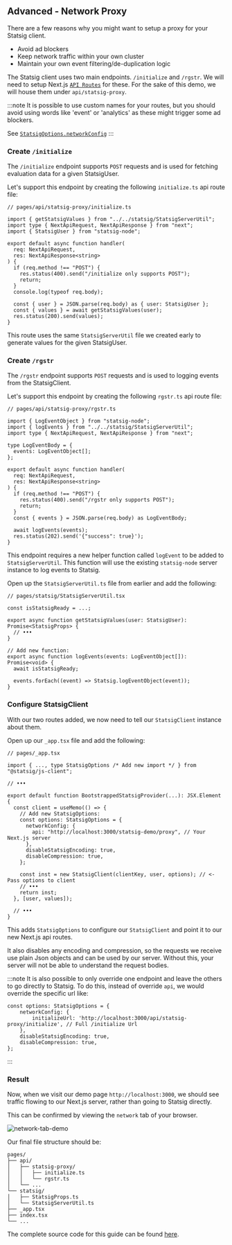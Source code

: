 
## Advanced - Network Proxy


There are a few reasons why you might want to setup a proxy for your Statsig client. 
- Avoid ad blockers
- Keep network traffic within your own cluster
- Maintain your own event filtering/de-duplication logic

The Statsig client uses two main endpoints. `/initialize` and `/rgstr`. 
We will need to setup Next.js [`API Routes`](https://nextjs.org/docs/pages/building-your-application/routing/api-routes) for these. For the sake of this demo, we will house them under `api/statsig-proxy`.

:::note
It is possible to use custom names for your routes, but you should avoid using words like 'event' or 'analytics' as these might trigger some ad blockers.

See [`StatsigOptions.networkConfig`](/client/javascript-sdk#networkconfig-object)
:::

### Create `/initialize`

The `/initialize` endpoint supports `POST` requests and is used for fetching evaluation data for a given StatsigUser. 

Let's support this endpoint by creating the following `initialize.ts` api route file:

```tsx
// pages/api/statsig-proxy/initialize.ts

import { getStatsigValues } from "../../statsig/StatsigServerUtil";
import type { NextApiRequest, NextApiResponse } from "next";
import { StatsigUser } from "statsig-node";

export default async function handler(
  req: NextApiRequest,
  res: NextApiResponse<string>
) {
  if (req.method !== "POST") {
    res.status(400).send("/initialize only supports POST");
    return;
  }
  console.log(typeof req.body);

  const { user } = JSON.parse(req.body) as { user: StatsigUser };
  const { values } = await getStatsigValues(user);
  res.status(200).send(values);
}
```

This route uses the same `StatsigServerUtil` file we created early to generate values for the given StatsigUser.


### Create `/rgstr`

The `/rgstr` endpoint supports `POST` requests and is used to logging events from the StatsigClient.

Let's support this endpoint by creating the following `rgstr.ts` api route file:

```tsx
// pages/api/statsig-proxy/rgstr.ts

import { LogEventObject } from "statsig-node";
import { logEvents } from "../../statsig/StatsigServerUtil";
import type { NextApiRequest, NextApiResponse } from "next";

type LogEventBody = {
  events: LogEventObject[];
};

export default async function handler(
  req: NextApiRequest,
  res: NextApiResponse<string>
) {
  if (req.method !== "POST") {
    res.status(400).send("/rgstr only supports POST");
    return;
  }
  const { events } = JSON.parse(req.body) as LogEventBody;

  await logEvents(events);
  res.status(202).send('{"success": true}');
}

```

This endpoint requires a new helper function called `logEvent` to be added to `StatsigServerUtil`. 
This function will use the existing `statsig-node` server instance to log events to Statsig.

Open up the `StatsigServerUtil.ts` file from earlier and add the following:

```tsx
// pages/statsig/StatsigServerUtil.tsx

const isStatsigReady = ...;

export async function getStatsigValues(user: StatsigUser): Promise<StatsigProps> {
  // •••
}

// Add new function:
export async function logEvents(events: LogEventObject[]): Promise<void> {
  await isStatsigReady;

  events.forEach((event) => Statsig.logEventObject(event));
}
```


### Configure StatsigClient

With our two routes added, we now need to tell our `StatsigClient` instance about them.

Open up our `_app.tsx` file and add the following:

```tsx
// pages/_app.tsx

import { ..., type StatsigOptions /* Add new import */ } from "@statsig/js-client";

// •••

export default function BootstrappedStatsigProvider(...): JSX.Element {
  const client = useMemo(() => {
    // Add new StatsigOptions:
    const options: StatsigOptions = {
      networkConfig: {
        api: "http://localhost:3000/statsig-demo/proxy", // Your Next.js server
      },
      disableStatsigEncoding: true,
      disableCompression: true,
    };

    const inst = new StatsigClient(clientKey, user, options); // <- Pass options to client
    // •••
    return inst;
  }, [user, values]);

  // •••
}
```

This adds `StatsigOptions` to configure our `StatsigClient` and point it to our new Next.js api routes.

It also disables any encoding and compression, so the requests we receive use 
plain Json objects and can be used by our server. Without this, your server will not be able to understand the request bodies.


:::note
It is also possible to only override one endpoint and leave the others to go directly to Statsig. 
To do this, instead of override `api`, we would override the specific url like:

```tsx
const options: StatsigOptions = {
    networkConfig: {
        initializeUrl: 'http://localhost:3000/api/statsig-proxy/initialize', // Full /initialize Url
    },
    disableStatsigEncoding: true,
    disableCompression: true,
};
```
:::

### Result

Now, when we visit our demo page `http://localhost:3000`, we should see traffic flowing to our Next.js server, rather than going to Statsig directly.

This can be confirmed by viewing the `network` tab of your browser.

![network-tab-demo](https://github.com/statsig-io/js-client-monorepo/assets/95646168/1388e1dd-ae7f-45ec-a887-9cd6931b9ce7)

Our final file structure should be:
```
pages/
├── api/
│   ├── statsig-proxy/
│   │   ├── initialize.ts
│   │   └── rgstr.ts
│   └── ...
└── statsig/
│   ├── StatsigProps.ts
│   └── StatsigServerUtil.ts
├── _app.tsx
├── index.tsx
└── ...
```

The complete source code for this guide can be found [here](https://github.com/statsig-io/js-client-monorepo/tree/main/samples/next-js/src/app/statsig-demo).